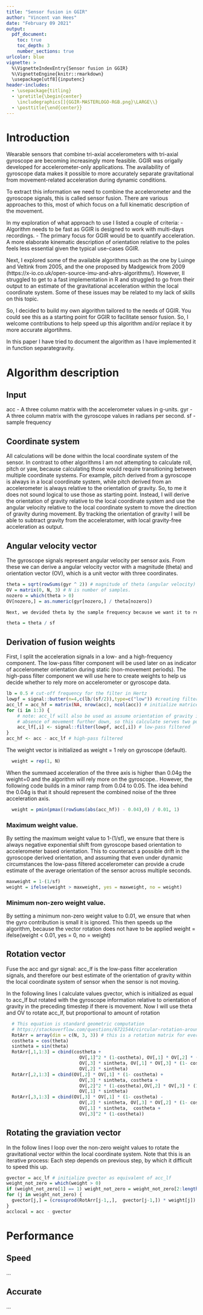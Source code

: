 ```yaml
---
title: "Sensor fusion in GGIR"
author: "Vincent van Hees"
date: "February 09 2021"
output:
  pdf_document:
    toc: true
    toc_depth: 3
    number_sections: true
urlcolor: blue
vignette: >
  %\VignetteIndexEntry{Sensor fusion in GGIR}
  %\VignetteEngine{knitr::rmarkdown}
  \usepackage[utf8]{inputenc}
header-includes:
  - \usepackage{titling}
  - \pretitle{\begin{center}
    \includegraphics[]{GGIR-MASTERLOGO-RGB.png}\LARGE\\}
  - \posttitle{\end{center}}
---
```


# Introduction

Wearable sensors that combine tri-axial accelerometers with tri-axial gyroscope are becoming increasingly more feasible.
GGIR was origally developed for accelerometer-only applications. The availability of gyroscope data makes it possible to more accurately separate gravitational from movement-related acceleration during dynamic conditions.

To extract this information we need to combine the accelerometer and the gyroscope signals, this is called sensor fusion.
There are various approaches to this, most of which focus on a full kinematic description of the movement.

In my exploration of what approach to use I listed a couple of criteria:
- Algorithm needs to be fast as GGIR is designed to work with multi-days recordings.
- The primary focus for GGIR would be to quantify acceleration. A more elaborate kinematic description of orientation relative to the poles feels less essential given the typical use-cases GGIR.

Next, I explored some of the available algorithms such as the one by Luinge and Veltink from 2005, and the one proposed by Madgewick from 2009 (https://x-io.co.uk/open-source-imu-and-ahrs-algorithms/). However, II struggled to get to a fast implementation in R and struggled to go from their output to an estimate of the gravitational acceleration within the local coordinate system. Some of these issues may be related to my lack of skills on this topic.


So, I decided to build my own algorithm tailored to the needs of GGIR. You could see this as a starting point for GGIR to facilitate sensor fusion. So, I welcome contributions to help speed up this algorithm and/or replace it by more accurate algortihms. 

In this paper I have tried to document the algorithm as I have implemented it in function separategravity.

# Algorithm description

## Input

acc - A three column matrix with the accelerometer values in g-units.
gyr - A three column matrix with the gyroscope values in radians per second.
sf - sample frequency

## Coordinate system

All calculations will be done within the local coordinate system of the sensor.
In contrast to other algorithms I am not attempting to calculate roll, pitch or yaw, because
calculating those would require transitioning between multiple coordinate systems. For example, pitch derived from a gyroscope is always in a local coordinate system, while pitch derived from an accelerometer is always relative to the orientation of gravity. So, to me it does not sound logical to use those as starting point. Instead, I will derive the orientation of gravity relative to the local coordinate system and use the angular velocity relative to the local coordinate system to move the direction of gravity during movement. By tracking the orientation of gravity I will be able to subtract gravity from the acceleratomer, with local gravity-free acceleration as output.

## Angular velocity vector

The gyroscope signals represent angular velocity per sensor axis. From these we can derive a angular velocity vector with a magnitude (theta) and orientation vector (OV), which is a unit vector with three coordinates. 

```R
theta = sqrt(rowSums(gyr ^ 2)) # magnitude of theta (angular velocity)
OV = matrix(0, N, 3) # N is number of samples.
nozero = which(theta > 0)
OV[nozero,] = as.numeric(gyr[nozero,] / theta[nozero])

Next, we devided theta by the sample frequency because we want it to reflect orientation change per time stamp, not per second.

theta = theta / sf
```

## Derivation of fusion weights

First, I split the acceleration signals in a low- and a high-frequency component.
The low-pass filter component will be used later on as indicator of accelerometer orientation during static (non-movement periods).
The high-pass filter component we will use here to create weights to help us decide whether to rely more on accelerometer or gyroscope data.

```R
lb = 0.5 # cut-off frequency for the filter in Hertz
lowpf = signal::butter(n=4,c(lb/(sf/2)),type=c("low")) #creating filter coefficients
acc_lf = acc_hf = matrix(NA, nrow(acc), ncol(acc)) # initialize matrices
for (i in 1:3) {
    # note: acc_lf will also be used as assume orientation of gravity in the
    # absence of movement further down, so this calculate serves two purposes
    acc_lf[,i] <- signal::filter(lowpf, acc[,i]) # low-pass filtered
}
acc_hf <- acc - acc_lf # high-pass filtered
```

The weight vector is initialized as weight = 1 rely on gyroscope (default).

```R
  weight = rep(1, N)
```

When the summaed acceleration of the three axis is higher than 0.04g the weight=0 and the algorithm will rely more on the gyroscope..
However, the following code builds in a minor ramp from 0.04 to 0.05. The idea behind the 0.04g is that it should represent the combined noise of the three acceleration axis.

```R
  weight = pmin(pmax((rowSums(abs(acc_hf)) - 0.04),0) / 0.01, 1) 
```

### Maximum weight value.

By setting the maximum weight value to 1-(1/sf),
we ensure that there is always negative exponential shift from gyroscope based
orientation to accelerometer based orientation. This to counteract a
possible drift in the gyroscope derived orientation, and assuming that even under
dynamic circumstances the low-pass filtered accelerometer can provide a
crude estimate of the average orientation of the sensor across multiple seconds.

```R
maxweight = 1-(1/sf)
weight = ifelse(weight > maxweight, yes = maxweight, no = weight)
```


### Minimum non-zero weight value.

By setting a minimum non-zero weight value to 0.01, we ensure that when the gyro contribution is small it is ignored. This then speeds
up the algorithm, because the vector rotation does not have to be applied weight = ifelse(weight < 0.01, yes = 0, no = weight)


## Rotation vector

Fuse the acc and gyr signal:
acc_lf is the low-pass filter acceleration signals, and therefore 
our best estimate of the orientation of gravity within the local coordinate
system of sensor when the sensor is not moving.

In the following lines I calculate values gvector,
which is initialized as equal to acc_lf but rotated with the gyroscope information
relative to orientation of gravity in the preceding timestep if there is movement.
Now I will use theta and OV to rotate acc_lf, but proportional to amount of rotation

```R
  # This equation is standard geometric computation
  # https://stackoverflow.com/questions/6721544/circular-rotation-around-an-arbitrary-axis
  RotArr = array(dim = c(N, 3, 3)) # this is a rotation matrix for every timestep
  costheta = cos(theta)
  sintheta = sin(theta)
  RotArr[,1,1:3] = cbind(costheta +
                           OV[,1]^2 * (1-costheta), OV[,1] * OV[,2] * (1- costheta) -
                           OV[,3] * sintheta, OV[,1] * OV[,3] * (1- costheta) +
                           OV[,2] * sintheta)
  RotArr[,2,1:3] = cbind(OV[,2] * OV[,1] * (1- costheta) +
                           OV[,3] * sintheta, costheta +
                           OV[,2]^2 * (1-costheta),OV[,2] * OV[,3] * (1- costheta) -
                           OV[,1] * sintheta)
  RotArr[,3,1:3] = cbind(OV[,3] * OV[,1] * (1- costheta) -
                           OV[,2] * sintheta, OV[,3] * OV[,2] * (1- costheta) +
                           OV[,1] * sintheta,  costheta +
                           OV[,3]^2 * (1-costheta))
```
  
## Rotating the graviation vector

In the follow lines I loop over the non-zero weight values to rotate the gravitational vector
within the local coordinate system. Note that this is an iterative process: Each step depends on previous step,
by which it difficult to speed this up.  

```R
gvector = acc_lf # initialize gvector as equivalent of acc_lf
weight_not_zero = which(weight > 0)
if (weight_not_zero[1] == 1) weight_not_zero = weight_not_zero[2:length(weight_not_zero)]
for (j in weight_not_zero) {
  gvector[j,] = (crossprod(RotArr[j-1,,],  gvector[j-1,]) * weight[j]) + (acc_lf[j,] * (1-weight[j]))
}
acclocal = acc - gvector
```


# Performance


## Speed

...


## Accurate

...